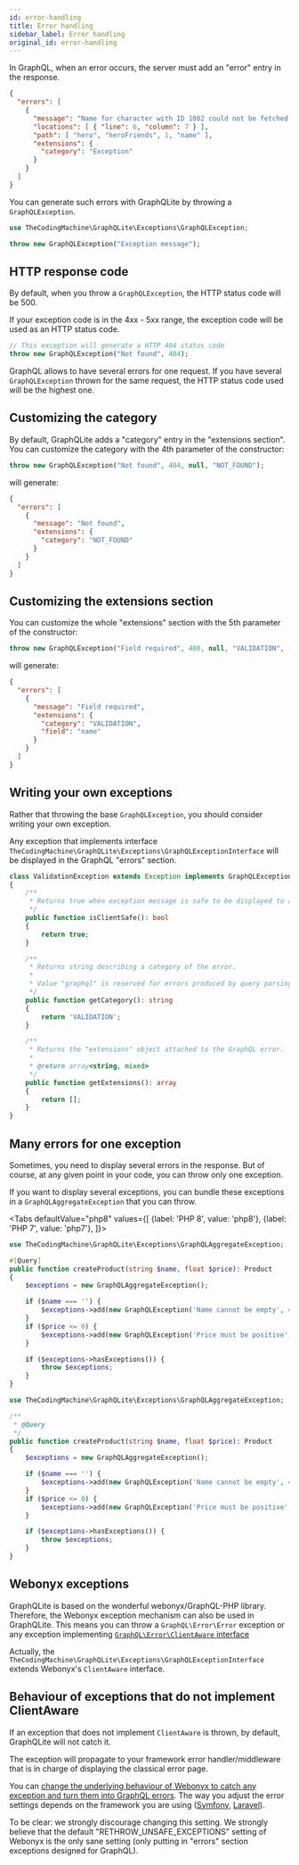 ```yaml
---
id: error-handling
title: Error handling
sidebar_label: Error handling
original_id: error-handling
---
```


In GraphQL, when an error occurs, the server must add an "error" entry in the response.

```json
{
  "errors": [
    {
      "message": "Name for character with ID 1002 could not be fetched.",
      "locations": [ { "line": 6, "column": 7 } ],
      "path": [ "hero", "heroFriends", 1, "name" ],
      "extensions": {
        "category": "Exception"
      }
    }
  ]
}
```

You can generate such errors with GraphQLite by throwing a `GraphQLException`.

```php
use TheCodingMachine\GraphQLite\Exceptions\GraphQLException;

throw new GraphQLException("Exception message");
```

## HTTP response code

By default, when you throw a `GraphQLException`, the HTTP status code will be 500.

If your exception code is in the 4xx - 5xx range, the exception code will be used as an HTTP status code.

```php
// This exception will generate a HTTP 404 status code
throw new GraphQLException("Not found", 404);
```

<div class="alert alert--info">GraphQL allows to have several errors for one request. If you have several
<code>GraphQLException</code> thrown for the same request, the HTTP status code used will be the highest one.</div>

## Customizing the category

By default, GraphQLite adds a "category" entry in the "extensions section". You can customize the category with the
4th parameter of the constructor:

```php
throw new GraphQLException("Not found", 404, null, "NOT_FOUND");
```

will generate:

```json
{
  "errors": [
    {
      "message": "Not found",
      "extensions": {
        "category": "NOT_FOUND"
      }
    }
  ]
}
```

## Customizing the extensions section

You can customize the whole "extensions" section with the 5th parameter of the constructor:

```php
throw new GraphQLException("Field required", 400, null, "VALIDATION", ['field' => 'name']);
```

will generate:

```json
{
  "errors": [
    {
      "message": "Field required",
      "extensions": {
        "category": "VALIDATION",
        "field": "name"
      }
    }
  ]
}
```

## Writing your own exceptions

Rather that throwing the base `GraphQLException`, you should consider writing your own exception.

Any exception that implements interface `TheCodingMachine\GraphQLite\Exceptions\GraphQLExceptionInterface` will be displayed
in the GraphQL "errors" section.

```php
class ValidationException extends Exception implements GraphQLExceptionInterface
{
    /**
     * Returns true when exception message is safe to be displayed to a client.
     */
    public function isClientSafe(): bool
    {
        return true;
    }

    /**
     * Returns string describing a category of the error.
     *
     * Value "graphql" is reserved for errors produced by query parsing or validation, do not use it.
     */
    public function getCategory(): string
    {
        return 'VALIDATION';
    }

    /**
     * Returns the "extensions" object attached to the GraphQL error.
     *
     * @return array<string, mixed>
     */
    public function getExtensions(): array
    {
        return [];
    }
}
```

## Many errors for one exception

Sometimes, you need to display several errors in the response. But of course, at any given point in your code, you can
throw only one exception.

If you want to display several exceptions, you can bundle these exceptions in a `GraphQLAggregateException` that you can
throw.

<Tabs
  defaultValue="php8"
  values={[
    {label: 'PHP 8', value: 'php8'},
    {label: 'PHP 7', value: 'php7'},
  ]}>
  <TabItem value="php8">

```php
use TheCodingMachine\GraphQLite\Exceptions\GraphQLAggregateException;

#[Query]
public function createProduct(string $name, float $price): Product
{
    $exceptions = new GraphQLAggregateException();

    if ($name === '') {
        $exceptions->add(new GraphQLException('Name cannot be empty', 400, null, 'VALIDATION'));
    }
    if ($price <= 0) {
        $exceptions->add(new GraphQLException('Price must be positive', 400, null, 'VALIDATION'));
    }

    if ($exceptions->hasExceptions()) {
        throw $exceptions;
    }
}
```

  </TabItem>
  <TabItem value="php7">

```php
use TheCodingMachine\GraphQLite\Exceptions\GraphQLAggregateException;

/**
 * @Query
 */
public function createProduct(string $name, float $price): Product
{
    $exceptions = new GraphQLAggregateException();

    if ($name === '') {
        $exceptions->add(new GraphQLException('Name cannot be empty', 400, null, 'VALIDATION'));
    }
    if ($price <= 0) {
        $exceptions->add(new GraphQLException('Price must be positive', 400, null, 'VALIDATION'));
    }

    if ($exceptions->hasExceptions()) {
        throw $exceptions;
    }
}
```

  </TabItem>
</Tabs>

## Webonyx exceptions

GraphQLite is based on the wonderful webonyx/GraphQL-PHP library. Therefore, the Webonyx exception mechanism can
also be used in GraphQLite. This means you can throw a `GraphQL\Error\Error` exception or any exception implementing
[`GraphQL\Error\ClientAware` interface](http://webonyx.github.io/graphql-php/error-handling/#errors-in-graphql)

Actually, the `TheCodingMachine\GraphQLite\Exceptions\GraphQLExceptionInterface` extends Webonyx's `ClientAware` interface.

## Behaviour of exceptions that do not implement ClientAware

If an exception that does not implement `ClientAware` is thrown, by default, GraphQLite will not catch it.

The exception will propagate to your framework error handler/middleware that is in charge of displaying the classical error page.

You can [change the underlying behaviour of Webonyx to catch any exception and turn them into GraphQL errors](http://webonyx.github.io/graphql-php/error-handling/#debugging-tools).
The way you adjust the error settings depends on the framework you are using ([Symfony](symfony-bundle.md), [Laravel](laravel-package.md)).

<div class="alert alert--info">To be clear: we strongly discourage changing this setting. We strongly believe that the
default "RETHROW_UNSAFE_EXCEPTIONS" setting of Webonyx is the only sane setting (only putting in "errors" section exceptions
designed for GraphQL).</div>
